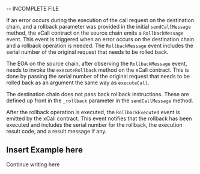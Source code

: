 -- INCOMPLETE FILE

If an error occurs during the execution of the call request on the destination chain, and a rollback parameter was provided in the initial ```sendCallMessage``` method, the xCall contract on the source chain emits a ```RollbackMessage``` event. This event is triggered when an error occurs on the destination chain and a rollback operation is needed. The ```RollbackMessage``` event includes the serial number of the original request that needs to be rolled back.

The EOA on the source chain, after observing the ```RollbackMessage``` event, needs to invoke the ```executeRollback``` method on the xCall contract. This is done by passing the serial number of the original request that needs to be rolled back as an argument the same way as ```executeCall```.

The destination chain does not pass back rollback instructions. These are defined up front in the ```_rollback``` parameter in the ```sendCallMessage``` method.

After the rollback operation is executed, the ```RollbackExecuted``` event is emitted by the xCall contract. This event notifies that the rollback has been executed and includes the serial number for the rollback, the execution result code, and a result message if any.

## Insert Example here

Continue writing here